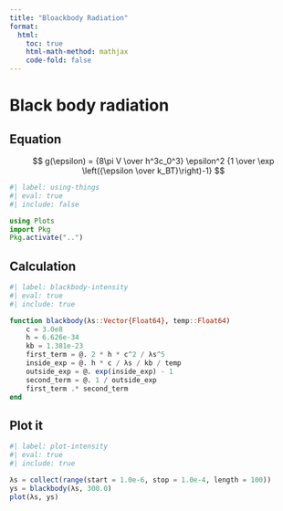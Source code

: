 ```yaml
---
title: "Bloackbody Radiation"
format:
  html:
    toc: true
    html-math-method: mathjax
    code-fold: false
---
```


# Black body radiation

## Equation

$$ g(\epsilon) = {8\pi V \over h^3c_0^3} \epsilon^2 {1 \over \exp \left({\epsilon \over k_BT}\right)-1} $$

```julia
#| label: using-things
#| eval: true
#| include: false

using Plots
import Pkg
Pkg.activate("..")
```

## Calculation

```julia
#| label: blackbody-intensity
#| eval: true
#| include: true

function blackbody(λs::Vector{Float64}, temp::Float64)
    c = 3.0e8
    h = 6.626e-34
    kb = 1.381e-23
    first_term = @. 2 * h * c^2 / λs^5
    inside_exp = @. h * c / λs / kb / temp
    outside_exp = @. exp(inside_exp) - 1
    second_term = @. 1 / outside_exp
    first_term .* second_term
end
```

## Plot it

```julia
#| label: plot-intensity
#| eval: true
#| include: true

λs = collect(range(start = 1.0e-6, stop = 1.0e-4, length = 100))
ys = blackbody(λs, 300.0)
plot(λs, ys)
```
